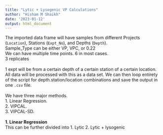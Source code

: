 ```yaml
---
title: "Lytic + Lysogenic VP Calculations"
author: "Hisham M Shaikh"
date: '2023-01-12'
output: html_document
---
```


The imported data frame will have samples from different Projects (`Location`), 
Stations (`Expt_No`), and Depths (`Depth`). \
Sample_Type can be either VP, VPC, or 0.22\
We can have multiple time points. 6 in most cases.\
3 replicates\
\
1 expt will be from a certain depth of a certain station of a certain location. 
All data will be processed with this as a data set. We can then loop entirety of the
script for depth.station/location combinations and save the output in one `.csv` file.\
\
We have three major methods.\
1. Linear Regression.\
2. VIPCAL.\
3. VIPCAL-SD.\ 
\
\
**1. Linear Regression**\
This can be further divided into 
1. Lytic
2. Lytic + lysogenic



